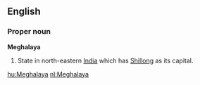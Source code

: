 ==English==

===Proper noun===
'''Meghalaya'''

#State in north-eastern [[India]] which has [[Shillong]] as its capital.

[[hu:Meghalaya]]
[[nl:Meghalaya]]